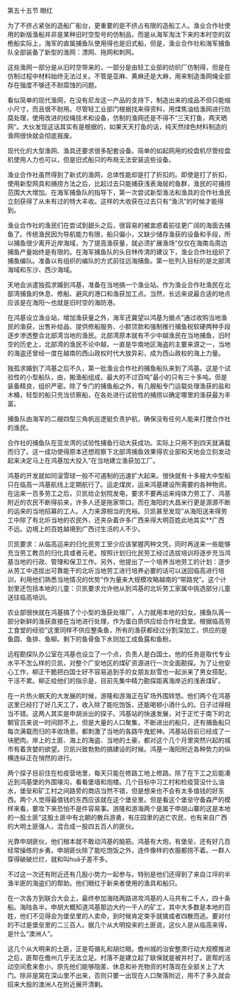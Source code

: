 

第五十五节 眼红

为了不挤占紧张的造船厂船台，更重要的是不挤占有限的造船工人。渔业合作社使用的新版渔船并非是某种旧时空型号的仿制品，而是从海军淘汰下来的本时空的双桅船实际上，海军的直属捕鱼队使用得也是旧式船，但是，渔业合作社和海军捕鱼队全部装备了新型的渔网：漂网、拖网和刺网。

这些渔网一部分是从旧时空带来的，一部分是由轻工业部的纺织厂仿制得，但是在仿制过程中材料始终无法过关。不管是亚麻、黄麻还是大麻，用来制造渔网绳全部存在强度不够还不耐腐蚀的问题。

看似简单的现代渔网，在没有尼龙这一产品的支持下，制造出来的成品不但只能缩小尺寸，而且很不耐用。尽管轻工业部门根据找来得资料，用煤焦油给渔网进行防腐处理，使用改进的绞绳技术和设备，仿制的渔网还是不得不“三天打鱼，两天晒网”。大伙发现这话其实有是根据的，如果天天打鱼的话，纯天然绿色材料制造的渔网很快就会彻底报废。

现代化的大型渔网、渔具还要求很多配套设备。简单的如起网用的绞盘机尽管绞盘机使用人力也可以，但是旧式船只的布局无法安装这些设备。

渔业合作社虽然得到了新式的渔网，总体性能却是打了折扣的。即使是打了折扣，使用新型网具和捕捞方法之后，比起过去只能捕获浅表海层的鱼群，渔民的可捕捞范围大大增加。在海军捕鱼队的指导下，第一次尝试新型渔法和渔具的合作社渔民立刻获得了从未有过的特大丰收。这样的大收获在过去只有“渔汛”的时候才能得到。

渔业合作社的渔民们在尝试到甜头之后，很容易的被盅惑着前往更广阔的海面去捕鱼了。传统渔民因为导航能力有限，船只偏小，又缺少储存渔获的设备和手段，所以捕鱼很少离开近岸海域，为了提高渔获量，就必须扩展渔场”仅仅在海南岛周边捕鱼产量始终是有限的。在海军捕鱼队的头目林传清的建议下，渔业合作社组织了捕鱼编队。准备以有组织的编队的方式前往远海捕鱼。第一批列入目标的是北部湾海域和东沙、西沙海域。

天地会派遣独孤求婚到鸿基，准备在当地搞一个渔业站。作为渔业合作社渔民在北部湾捕鱼的休息、修船、避风的港口和渔获加工点。当然，长远来说最合适的地点应该是在海阳～也就是旧时空的海防港。

在鸿基设立渔业站，增加渔获量之外，海军还冀望以鸿基为据点”通过收购当地渔民的渔获，出售补给品、提供修船服务、小额贷款和强制推行捕鱼税软硬两种手段逐步渗透整合北部湾当地的渔民。北部湾原本就有不少中越渔民在当地捕鱼，旧时空的历史上，北部湾的渔民不论中越，一直是华南地区海盗的主要来源之一，当地的海盗还曾经一度在越南的西山政权时代大放异彩，成为西山政权的海上力量。

独孤求婚到了鸿基之后不久，第一批渔业合作社的捕鱼船队来到了鸿基。这是个试验性的小型船队，由，搬渔船组成，最大的不过百吨”最小的只有三十多吨。但是装备精良，组织严密。除了专门的捕鱼船之外，有几艘船专门运载处理渔获的盐和木桶，轻型的船只充当侦察船，在各处进行试验性的捕捞以确定哪里的渔获最为丰富。

捕鱼队由海军的二艘四型三角帆巡逻艇负责护航，确保没有任何人能来打搅合作社的渔民。

合作社的捕鱼队在亚龙湾的试验性捕鱼行动大获成功。实际上只用不到四天就满载而归了。这一成功使得原本还想观察下北部湾捕鱼效果得农业部和天地会立刻发动起来决定马上在鸿基加大投入”在当地建立渔获加工厂。

鸿基的开发就如同滚雪球一般不可遏制的迅速扩大起来。很快就有十多艘大中型船只在临高一鸿基航线上定期航行了。运走煤炭，运来鸿基建设所需要的各种物资。在运来一百多劳工之后，贝凯给企划院发电，要求不要再运来纯体力劳工了、鸿基附近的农民不断得前来，许多人还是拖家带口。而在海阳的大昌米行更是源源不断的运来的当地招募的工人。人力来源相当的充裕。贝凯甚至发现”从海阳送来得劳工中除了有北圻当地的农民外，还夹杂着许多广西来得大明百姓此地其实**广西不远。边境上的百姓越境到广西讨生活的人不少。

贝凯要求：从临高运来的归化民劳工至少应该掌握丙种文凭，同时再送来一些能够充当劳工教员的归化具或者元老。按照计划归化民劳工经过选拔培训将逐步充当鸿基当地的行政、管理和保卫工作。另外，他提出了一个培养当地劳工的计划：逐步从劳工中选拔出可靠能干的北圻当地劳工进行培养必要的话可以送回临高进行培训，利用他们熟悉当地情况的优势”作为量来大规模攻略越南的“带路党”。这个计划里还包括本地的儿童：贝凯要求允许他从到鸿基的北圻劳工家属中挑选部分儿童送往临高培训。

农业部很快就在鸿基搞了个小型的渔获处理厂，人力就用本地的妇女。捕鱼队苒一部分新鲜的渔获直接在当地进行处理，作为蛋白质供应给合作社食堂。根据临高劳工食堂的经验”这里同样不供应整条鱼，所有的渔获都经过分割深加工，供应的是鱼圆、鱼排、鱼柳。剩下的鱼骨鱼下水则加工成鱼露和鱼粉。

远程勘探队办公室在鸿基也设立了一个点，负责人是白国士。他的任务是取代专业水平不怎么样的贝凯，对整个广安地区的煤矿资源进行一次全面勘探。为了让他安心工作，柳正干脆把白国士好不容易追到手的女朋友赵雪也一起派来了男女搭配，干活不累。柳正给他们的指示是，目前先集中精力勘探距离海岸近的浅表煤矿。

在一片热火朝天的大发展的时候，游隆和游海正在矿场外围转悠。他们两个在鸿基这里已经打了好几天工了，收入除了能吃饱饭，还能喝顿小酒什么的。日子过得相当不错。这两人其实是申胡派出的探子。鸿基站的快速发展，对于正忙于南下的北朝官员来说一时间顾不上，但是大量的人口聚集，不断进出的船只，还有捕鱼船只每次满载而归的丰收场景。都刺激了当地的各路牛鬼蛇神。鸿基站目前已经成了一块肥肉。岸上的土匪、海上的海盗、当地的土豪，都对这个几个月里突然兴起的城市有着贪婪的欲望。贝凯兴致勃勃的搞建设的时候。鸿基一海阳附近各种势力的纵横连纵正在悄然的进行。

两个探子目前住在检疫营地里，每天只能在修路工地上修路。除了在下工之后能凑近到鸿基堡的外围壕沟，看看堡墙和炮楼。几个目标中习工村和检疫营没什么油水，堡垒和矿工村之间路旁的商店当然不错，但是想来也不会有太多值钱的好东西。两个人觉得最值钱的东西应该就在这个堡垒里。但是看这个堡垒守备森严的模样来看，要攻下来恐怕不是件容易事。游隆和游海两个是属于申胡山寨的这是本地的一股土匪”这股土匪中有北朝的散兵游勇，有庄园里的逃亡农民，也有来自广西的大明土匪强人，混合成一股四五百人的匪伙。

光靠申胡匪伙，他们根本就不敢动鸿基的脑筋。鸿基有大炮，有堡垒，还有好几百经常操练的乡勇。申胡匪伙除了能吃饱饭之外，连件像样的衣服都捞不着。一群人穿得破破烂烂，就和叫huā子差不多。

不过这一次还有附近还有几股小势力一起参与。特别是他们还得到了来自江坪的半渔半匪的海盗们的帮助。他们眼红于新来者使用的渔具和船只。

在一次各方到联合大会上，最终参加海陆两路进攻鸿基的人马共有二千人，四十条船。海陆各半。申胡大概知道鸿基那边大约一千人的矿工，其中大多数是本地的百姓，他们不见得会为堡垒里的人卖命，到时候肯定束手就擒或者四散而逃。要对付的不过是堡垒里的二三百人。据几个从大明投来的土匪说，这伙人是从临高来得，是什么“澳洲人”。

这几个从大明来的土匪，正是芶循礼和胡烂眼。儋州城的治安整肃行动大规模推进之后，匪帮在儋州几乎无法立足。村落不是建立起了联保就是被并村了。匪帮的活动空间愈来愈小，原先他们能够隐匿、休息和补充物资的村落现在全部关上了大门。除非是窝在深山里不出来，否则只要一出现在人口聚落附近，用不了多久就会招来大股的澳洲人在附近展开清剿。

